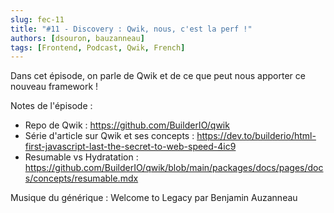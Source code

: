 ```yaml
---
slug: fec-11
title: "#11 - Discovery : Qwik, nous, c'est la perf !"
authors: [dsouron, bauzanneau]
tags: [Frontend, Podcast, Qwik, French]
---
```


Dans cet épisode, on parle de Qwik et de ce que peut nous apporter ce nouveau framework !

<!--truncate-->


<SpotifyEmbed href="https://open.spotify.com/embed/episode/4OdicekhwBb3gAuOSuVeGZ" />

Notes de l'épisode :

- Repo de Qwik : https://github.com/BuilderIO/qwik
- Série d'article sur Qwik et ses concepts : https://dev.to/builderio/html-first-javascript-last-the-secret-to-web-speed-4ic9
- Resumable vs Hydratation : https://github.com/BuilderIO/qwik/blob/main/packages/docs/pages/docs/concepts/resumable.mdx

Musique du générique : Welcome to Legacy par Benjamin Auzanneau
